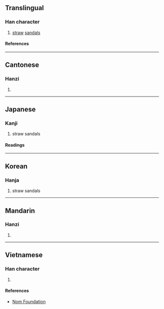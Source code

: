 {{also|蹺}}
{{character info/new}}
==Translingual==

===Han character===
{{Han char|rn=44|rad=尸|as=15|sn=18|four=77227|canj=SHOB|ids=⿸尸𢕪}}

# [[straw]] [[sandal]]s

====References====
{{Han ref|kx=0304.020|dkj=07812|dj=0602.100|hdz=20981.100|uh=5C69}}

----

==Cantonese==

===Hanzi===
{{yue-hanzi|jyut=[[goek3]]|y=geuk3}}

# {{rfdef|yue|sort=尸15}}

----

==Japanese==

===Kanji===
{{ja-kanji|grade=|rs=尸15}}

# straw sandals

====Readings====
{{ja-readings
|on=きゃく, かく, きく, こく, けう
|kun=いとぐつ, くつしき, しきわら
}}

----

==Korean==

===Hanja===
{{ko-hanja|교}}

# straw sandals

----

==Mandarin==

===Hanzi===
{{cmn-hanzi|pin=[[juē]] ([[jue1]])|wg=chüeh<sup>1</sup>|sim=𪨗}}

# {{rfdef|cmn|sort=尸15}}

----

==Vietnamese==

===Han character===
{{vi-readings|rs=尸15|reading=cược}}

# {{rfdef|vi|sort=尸15}}

====References====
* [http://nomfoundation.org/common/nom_details.php?codepoint=5c69 Nom Foundation]